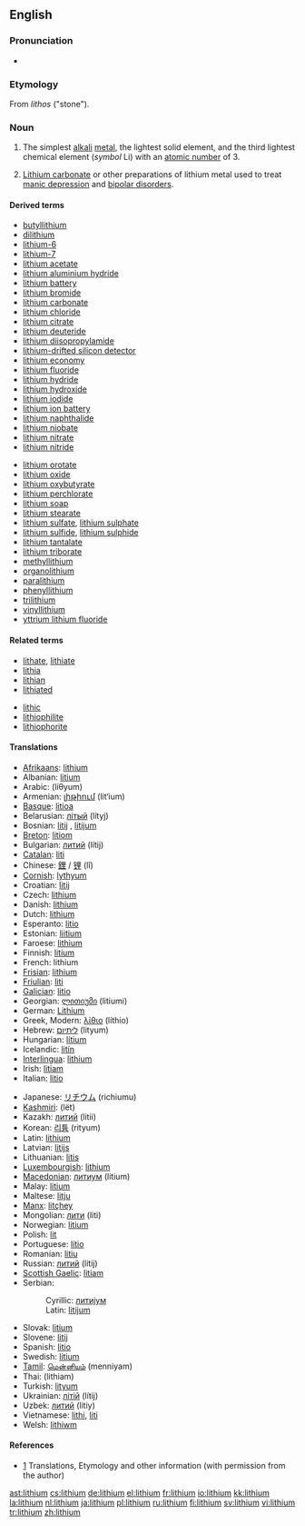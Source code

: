 {{see|Lithium}}
{{wikipedia|Lithium}}
{{wikipedia|Lithium pharmacology}}
==English==
{{elements|Li|helium|He|beryllium|Be}}

===Pronunciation===
*{{IPA|/ˈlɪθiəm/}}

===Etymology===
From {{Gr.}} ''lithos'' ("stone").

===Noun===
{{en-noun|-}}

# {{element}} The simplest [[alkali]] [[metal]], the lightest solid element, and the third lightest chemical element (''symbol'' Li) with an [[atomic number]] of 3.
# {{pharmaceutical drug}} [[lithium carbonate|Lithium carbonate]] or other preparations of lithium metal used to treat [[manic depression]] and [[bipolar disorder]]s.

====Derived terms====
{{rel-top|terms derived from "lithium"}}
*[[butyllithium]]
*[[dilithium]]
*[[lithium-6]]
*[[lithium-7]]
*[[lithium acetate]]
*[[lithium aluminium hydride]]
*[[lithium battery]]
*[[lithium bromide]]
*[[lithium carbonate]]
*[[lithium chloride]]
*[[lithium citrate]]
*[[lithium deuteride]]
*[[lithium diisopropylamide]]
*[[lithium-drifted silicon detector]]
*[[lithium economy]]
*[[lithium fluoride]]
*[[lithium hydride]]
*[[lithium hydroxide]]
*[[lithium iodide]]
*[[lithium ion battery]]
*[[lithium naphthalide]]
*[[lithium niobate]]
*[[lithium nitrate]]
*[[lithium nitride]]
{{rel-mid}}
*[[lithium orotate]]
*[[lithium oxide]]
*[[lithium oxybutyrate]]
*[[lithium perchlorate]]
*[[lithium soap]]
*[[lithium stearate]]
*[[lithium sulfate]], [[lithium sulphate]]
*[[lithium sulfide]], [[lithium sulphide]]
*[[lithium tantalate]]
*[[lithium triborate]]
*[[methyllithium]]
*[[organolithium]]
*[[paralithium]]
*[[phenyllithium]]
*[[trilithium]]
*[[vinyllithium]]
*[[yttrium lithium fluoride]]
{{rel-bottom}}

====Related terms====
{{rel-top|terms related to "lithium"}}
*[[lithate]], [[lithiate]]
*[[lithia]]
*[[lithian]]
*[[lithiated]]
{{rel-mid}}
*[[lithic]]
*[[lithiophilite]]
*[[lithiophorite]]
{{rel-bottom}}

====Translations====
{{trans-top|the chemical element}}
*[[Afrikaans]]: [[#Afrikaans|lithium]]
*Albanian: [[litium]]
*Arabic: {{ARchar|[[ليثيوم]]}} (líθyum) {{m}}
*Armenian: [[լիթիում]] (lit‘ium)
*[[Basque]]: [[litioa]]
*Belarusian: [[лiтый]] (lítyj) {{m}}
*Bosnian: [[litij#Bosnian|litij]] {{m}}, [[litijum#Bosnian|litijum]] {{m}}
*[[Breton]]: [[litiom]]
*Bulgarian: [[литий]] (lítij) {{m}}
*[[Catalan]]: [[liti]] {{m}}
*Chinese: [[鋰]] / [[锂]] (lǐ)
*[[Cornish]]: [[lythyum]]
*Croatian: [[litij#Croatian|litij]] {{m}}
*Czech: [[#Czech|lithium]]
*Danish: [[#Danish|lithium]]
*Dutch: [[#Dutch|lithium]] {{n}}
*Esperanto: [[litio]]
*Estonian: [[liitium]]
*Faroese: [[#Faroese|lithium]]
*Finnish: [[litium]]
*French: lithium {{m}}
*[[Frisian]]: [[#Frisian|lithium]]
*[[Friulian]]: [[liti]]
*[[Galician]]: [[litio]]
*Georgian: [[ლითიუმი]] (litiumi)
*German: [[Lithium]] {{n}}
*Greek, Modern: [[λίθιο]] (líthio) {{n}}
*Hebrew: [[ליתיום]] (lityum)
*Hungarian: [[lítium]]
*Icelandic: [[litín]]
*[[Interlingua]]: [[#Interlingua|lithium]]
*Irish: [[litiam]]
*Italian: [[litio]] {{m}}
{{trans-mid}}
*Japanese: [[リチウム]] (richiumu)
*[[Kashmiri]]: (lët)
*Kazakh: [[литий]] (litii)
*Korean: [[리튬]] (rityum)
*Latin: [[#Latin|lithium]]
*Latvian: [[litijs]]
*Lithuanian: [[litis]]
*[[Luxembourgish]]: [[#Luxembourgish|lithium]]
*[[Macedonian]]: [[литиум]] (litium)
*Malay: [[litium]]
*Maltese: [[litju]]
*[[Manx]]: [[litçhey]]
*Mongolian: [[лити]] (liti)
*Norwegian: [[litium]]
*Polish: [[lit]] {{m}}
*Portuguese: [[lítio]] {{m}}
*Romanian: [[litiu]] {{n}}
*Russian: [[литий]] (lítij) {{m}}
*[[Scottish Gaelic]]: [[litiam]]
*Serbian:
*:Cyrillic: [[литиjум#Serbian|литиjум]] {{m}}
*:Latin: [[litijum#Serbian|litijum]] {{m}}
*Slovak: [[litium]]
*Slovene: [[litij]]
*Spanish: [[litio]] {{m}}
*Swedish: [[litium]] {{n}}
*[[Tamil]]: [[மென்னியம்]] (menniyam)
*Thai: {{THchar|[[ลิเทียม]]}} (lithiam)
*Turkish: [[lityum]]
*Ukrainian: [[лiтiй]] (lítij) {{m}}
*Uzbek: [[литий]] (litiy)
*Vietnamese: [[lithi]], [[liti]]
*Welsh: [[lithiwm]]
{{trans-bottom}}

{{trans-top|treatment for mental disorders}}
{{trans-mid}}
{{trans-bottom}}

====References====
*[http://elements.vanderkrogt.net/elem/li.html] Translations, Etymology and other information (with permission from the author)

[[ast:lithium]]
[[cs:lithium]]
[[de:lithium]]
[[el:lithium]]
[[fr:lithium]]
[[io:lithium]]
[[kk:lithium]]
[[la:lithium]]
[[nl:lithium]]
[[ja:lithium]]
[[pl:lithium]]
[[ru:lithium]]
[[fi:lithium]]
[[sv:lithium]]
[[vi:lithium]]
[[tr:lithium]]
[[zh:lithium]]